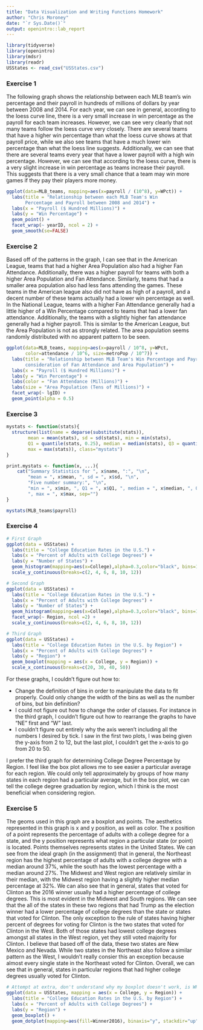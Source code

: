 ```yaml
---
title: "Data Visualization and Writing Functions Homework"
author: "Chris Moroney"
date: "`r Sys.Date()`"
output: openintro::lab_report
---
```


```r
library(tidyverse)
library(openintro)
library(mdsr)
library(readr)
USStates <- read_csv("USStates.csv")
```

### Exercise 1

The following graph shows the relationship between each MLB team's win percentage and their payroll in hundreds of millions of dollars by year between 2008 and 2014. For each year, we can see in general, according to the loess curve line, there is a very small increase in win percentage as the payroll for each team increases. However, we can see very clearly that not many teams follow the loess curve very closely. There are several teams that have a higher win percentage than what the loess curve shows at that payroll price, while we also see teams that have a much lower win percentage than what the loess line suggests. Additionally, we can see that there are several teams every year that have a lower payroll with a high win percentage. However, we can see that according to the loess curve, there is a very slight increase in win percentage as teams increase their payroll. This suggests that there is a very small chance that a team may win more games if they pay their players more money. 

```r
ggplot(data=MLB_teams, mapping=aes(x=payroll / (10^8), y=WPct)) +
  labs(title = "Relationship between each MLB Team's Win 
       Percentage and Payroll between 2008 and 2014") +
  labs(x = "Payroll ($ Hundred Millions)") +
  labs(y = "Win Percentage") +
  geom_point() +
  facet_wrap(~ yearID, ncol = 2) +
  geom_smooth(se=FALSE)
```

### Exercise 2

Based off of the patterns in the graph, I can see that in the American League, teams that had a higher Area Population also had a higher Fan Attendance. Additionally, there was a higher payroll for teams with both a higher Area Population and Fan Attendance. Similarly, teams that had a smaller area population also had less fans attending the games. These teams in the American league also did not have as high of a payroll, and a decent number of these teams actually had a lower win percentage as well. In the National League, teams with a higher Fan Attendance generally had a little higher of a Win Percentage compared to teams that had a lower fan attendance. Additionally, the teams with a slightly higher fan attendance generally had a higher payroll. This is similar to the American League, but the Area Population is not as strongly related. The area population seems randomly distributed with no apparent pattern to be seen. 

```r
ggplot(data=MLB_teams, mapping=aes(x=payroll / 10^8, y=WPct, 
       color=attendance / 10^6, size=metroPop / 10^7)) +
  labs(title = "Relationship between MLB Team's Win Percentage and Payroll with 
       consideration of Fan Attendance and Area Population") +
  labs(x = "Payroll ($ Hundred Millions)") +
  labs(y = "Win Percentage") +
  labs(color = "Fan Attendance (Millions)") + 
  labs(size = "Area Population (Tens of Millions)") +
  facet_wrap(~ lgID) +
  geom_point(alpha = 0.5)
```

### Exercise 3

```r
mystats <- function(stats){
  structure(list(name = deparse(substitute(stats)), 
        mean = mean(stats), sd = sd(stats), min = min(stats), 
        Q1 = quantile(stats, 0.25), median = median(stats), Q3 = quantile(stats, 0.75), 
        max = max(stats)), class="mystats")
}

print.mystats <- function(x, ...){
    cat("Summary Statistics for ", x$name, ":", "\n", 
        "mean = ", x$mean, ", sd = ", x$sd, "\n", 
        "Five number summary:", "\n", 
        "min = ", x$min, ", Q1 = ", x$Q1, ", median = ", x$median, ", Q3 = ", x$Q3, 
        ", max = ", x$max, sep="")
}

mystats(MLB_teams$payroll)
```

### Exercise 4

```r
# First Graph
ggplot(data = USStates) + 
  labs(title = "College Education Rates in the U.S.") + 
  labs(x = "Percent of Adults with College Degrees") +
  labs(y = "Number of States") +
  geom_histogram(mapping=aes(x=College),alpha=0.3,color="black", bins=11)+
  scale_y_continuous(breaks=c(2, 4, 6, 8, 10, 12))

# Second Graph
ggplot(data = USStates) + 
  labs(title = "College Education Rates in the U.S.") + 
  labs(x = "Percent of Adults with College Degrees") +
  labs(y = "Number of States") +
  geom_histogram(mapping=aes(x=College),alpha=0.3,color="black", bins=11) +
  facet_wrap(~ Region, ncol =2) +
  scale_y_continuous(breaks=c(2, 4, 6, 8, 10, 12))

# Third Graph
ggplot(data = USStates) +
  labs(title = "College Education Rates in the U.S. by Region") +
  labs(x = "Percent of Adults with College Degrees") +
  labs(y = "Region") +
  geom_boxplot(mapping = aes(x = College, y = Region)) +
  scale_x_continuous(breaks=c(20, 30, 40, 50))
```

For these graphs, I couldn't figure out how to:

- Change the definition of bins in order to manipulate the data to fit properly. Could only change the width of the bins as well as the number of bins, but bin definition?
- I could not figure out how to change the order of classes. For instance in the third 
graph, I couldn't figure out how to rearrange the graphs to have "NE" first and "W" last.
- I couldn't figure out entirely why the axis weren't including all the numbers I desired by tick. I saw in the first two plots, I was being given the y-axis from 2 to 12, but the last plot, I couldn't get the x-axis to go from 20 to 50. 

I prefer the third graph for determining College Degree Percentage by Region. I feel like the box plot allows me to see easier a particular average for each region. We could only tell approximately by groups of how many states in each region had a particular average, but in the box plot, we can tell the college degree graduation by region, which I think is the most beneficial when considering region. 

### Exercise 5

The geoms used in this graph are a boxplot and points. The aesthetics represented in this graph is x and y position, as well as color. The x position of a point represents the percentage of adults with a college degree for a state, and the y position represents what region a particular state (or point) is located. Points themselves represents states in the United States. We can see from the ideal graph (in the assignment) that in general, the Northeast region has the highest percentage of adults with a college degree with a median around 37%, while the south has the lowest percentage with a median around 27%. The Midwest and West region are relatively similar in their median, with the Midwest region having a slightly higher median percentage at 32%. We can also see that in general, states that voted for Clinton as the 2016 winner usually had a higher percentage of college degrees. This is most evident in the Midwest and South regions. We can see that the all of the states in these two regions that had Trump as the election winner had a lower percentage of college degrees than the state or states that voted for Clinton. The only exception to the rule of states having higher percent of degrees for voting for Clinton is the two states that voted for Clinton in the West. Both of those states had lowest college degrees amongst all states in the West region, yet they still voted majority for Clinton. I believe that based off of the data, these two states are New Mexico and Nevada. While two states in the Northeast also follow a similar pattern as the West, I wouldn't really consier this an exception because almost every single state in the Northeast voted for Clinton. Overall, we can see that in general, states in particular regions that had higher college degrees usually voted for Clinton.

```r
# Attempt at extra, don't understand why my boxplot doesn't work, is WRONG
ggplot(data = USStates, mapping = aes(x = College, y = Region)) +
  labs(title = "College Education Rates in the U.S. by Region") +
  labs(x = "Percent of Adults with College Degrees") +
  labs(y = "Region") +
  geom_boxplot() +
  geom_dotplot(mapping=aes(fill=Winner2016), binaxis="y", stackdir="up", binpositions="all")
```

